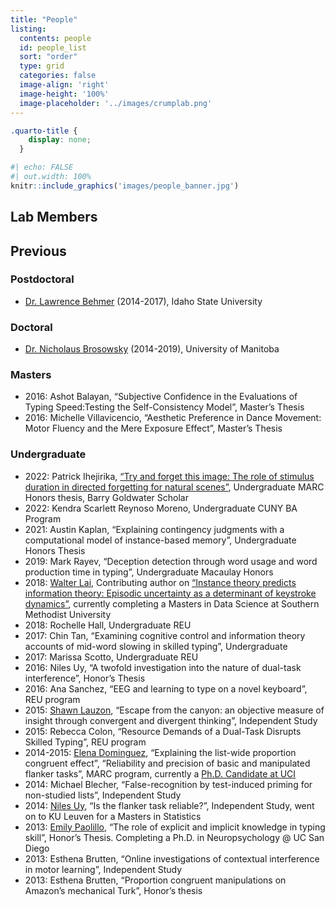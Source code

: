 ```yaml
---
title: "People"
listing:
  contents: people
  id: people_list
  sort: "order"
  type: grid
  categories: false
  image-align: 'right'
  image-height: '100%'
  image-placeholder: '../images/crumplab.png'
---
```


```css
.quarto-title {
    display: none;
  }
```

```r
#| echo: FALSE
#| out.width: 100%
knitr::include_graphics('images/people_banner.jpg')
```

## Lab Members

::: {#people_list}
:::

## Previous

### Postdoctoral

-   [Dr. Lawrence Behmer](https://www.isu.edu/psych/people/faculty/facultyandstaff/lawrence-p-behmer-jr-phd.html) (2014-2017), Idaho State University

### Doctoral

-   [Dr. Nicholaus Brosowsky](https://nbrosowsky.github.io/index.html) (2014-2019), University of Manitoba

### Masters

-   2016: Ashot Balayan, "Subjective Confidence in the Evaluations of Typing Speed:Testing the Self-Consistency Model", Master's Thesis
-   2016: Michelle Villavicencio, "Aesthetic Preference in Dance Movement: Motor Fluency and the Mere Exposure Effect", Master's Thesis

### Undergraduate

-   2022: Patrick Ihejirika, ["Try and forget this image: The role of stimulus duration in directed forgetting for natural scenes"](https://www.crumplab.com/PatrickHonorsThesis/), Undergraduate MARC Honors thesis, Barry Goldwater Scholar
-   2022: Kendra Scarlett Reynoso Moreno, Undergraduate CUNY BA Program
-   2021: Austin Kaplan, "Explaining contingency judgments with a computational model of instance-based memory", Undergraduate Honors Thesis
-   2019: Mark Rayev, "Deception detection through word usage and word production time in typing", Undergraduate Macaulay Honors
-   2018: [Walter Lai](https://www.linkedin.com/in/walter-lai-31395b181), Contributing author on ["Instance theory predicts information theory: Episodic uncertainty as a determinant of keystroke dynamics"](https://crumplab.github.io/EntropyTyping/index.html), currently completing a Masters in Data Science at Southern Methodist University
-   2018: Rochelle Hall, Undergraduate REU
-   2017: Chin Tan, "Examining cognitive control and information theory accounts of mid-word slowing in skilled typing", Undergraduate
-   2017: Marissa Scotto, Undergraduate REU
-   2016: Niles Uy, "A twofold investigation into the nature of dual-task interference", Honor's Thesis
-   2016: Ana Sanchez, "EEG and learning to type on a novel keyboard", REU program
-   2015: [Shawn Lauzon](https://ca.linkedin.com/public-profile/in/shawnlauzon?challengeId=AQFcIfKDBrAmIwAAAXeRzrHYBkBMThytBYhCccIDOoXwmYQi8c63SVZAcQYiJ3KmAnk1nUFkmVmCtZt_uAQLcprxdAvToBGp4g&submissionId=07d8640c-98bc-6216-77a1-f4946022cd2e), "Escape from the canyon: an objective measure of insight through convergent and divergent thinking", Independent Study
-   2015: Rebecca Colon, "Resource Demands of a Dual-Task Disrupts Skilled Typing", REU program
-   2014-2015: [Elena Dominguez](https://www.blackinneuro.com/profiles/elena-dominguez), "Explaining the list-wide proportion congruent effect", "Reliability and precision of basic and manipulated flanker tasks", MARC program, currently a [Ph.D. Candidate at UCI](https://faculty.sites.uci.edu/starklab/elena-dominguez/)
-   2014: Michael Blecher, "False-recognition by test-induced priming for non-studied lists", Independent Study
-   2014: [Niles Uy](https://www.linkedin.com/in/niles-uy?trk=public_profile_browsemap_profile-result-card_result-card_full-click), "Is the flanker task reliable?", Independent Study, went on to KU Leuven for a Masters in Statistics
-   2013: [Emily Paolillo](https://clinpsyc.sdsu.edu/emily-paolillo/), "The role of explicit and implicit knowledge in typing skill", Honor's Thesis. Completing a Ph.D. in Neuropsychology \@ UC San Diego
-   2013: Esthena Brutten, "Online investigations of contextual interference in motor learning", Independent Study
-   2013: Esthena Brutten, "Proportion congruent manipulations on Amazon's mechanical Turk", Honor's thesis
